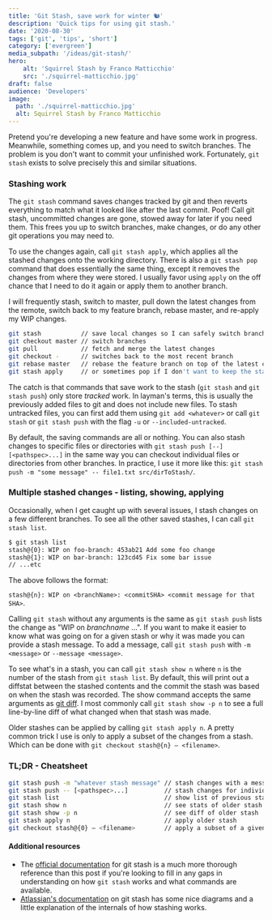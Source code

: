 ```yaml
---
title: 'Git Stash, save work for winter 🐿'
description: 'Quick tips for using git stash.'
date: '2020-08-30'
tags: ['git', 'tips', 'short']
category: ['evergreen']
media_subpath: '/ideas/git-stash/'
hero:
    alt: 'Squirrel Stash by Franco Matticchio'
    src: './squirrel-matticchio.jpg'
draft: false
audience: 'Developers'
image:
  path: './squirrel-matticchio.jpg'
  alt: Squirrel Stash by Franco Matticchio
---
```


Pretend you're developing a new feature and have some work in progress. Meanwhile, something comes up, and you need to switch branches. The problem is you don't want to commit your unfinished work. Fortunately, `git stash` exists to solve precisely this and similar situations.

### Stashing work

The `git stash` command saves changes tracked by git and then reverts everything to match what it looked like after the last commit. Poof! Call git stash, uncommitted changes are gone, stowed away for later if you need them. This frees you up to switch branches, make changes, or do any other git operations you may need to.

To use the changes again, call `git stash apply`, which applies all the stashed changes onto the working directory. There is also a `git stash pop` command that does essentially the same thing, except it removes the changes from where they were stored. I usually favor using `apply` on the off chance that I need to do it again or apply them to another branch.

I will frequently stash, switch to master, pull down the latest changes from the remote, switch back to my feature branch, rebase master, and re-apply my WIP changes.

```bash
git stash           // save local changes so I can safely switch branches
git checkout master // switch branches
git pull            // fetch and merge the latest changes
git checkout -      // switches back to the most recent branch
git rebase master   // rebase the feature branch on top of the latest changes to master
git stash apply     // or sometimes pop if I don't want to keep the stashed changes
```

The catch is that commands that save work to the stash (`git stash` and `git stash push`) only store _tracked_ work. In layman's terms, this is usually the previously added files to git and does not include new files. To stash untracked files, you can first add them using `git add <whatever>` or call `git stash` or `git stash push` with the flag `-u` or `--included-untracked`.

By default, the saving commands are all or nothing. You can also stash changes to specific files or directories with `git stash push [--] [<pathspec>...]` in the same way you can checkout individual files or directories from other branches. In practice, I use it more like this: `git stash push -m "some message" -- file1.txt src/dirToStash/`.

### Multiple stashed changes - listing, showing, applying

Occasionally, when I get caught up with several issues, I stash changes on a few different branches. To see all the other saved stashes, I can call `git stash list`.

```bash
$ git stash list
stash@{0}: WIP on foo-branch: 453ab21 Add some foo change
stash@{1}: WIP on bar-branch: 123cd45 Fix some bar issue
// ...etc
```

The above follows the format:

`stash@{n}: WIP on <branchName>: <commitSHA> <commit message for that SHA>`.

Calling `git stash` without any arguments is the same as `git stash push` lists the change as "WIP on _branchname_ ...". If you want to make it easier to know what was going on for a given stash or why it was made you can provide a stash message. To add a message, call `git stash push` with `-m <message>` or `--message <message>`.

To see what's in a stash, you can call `git stash show n` where `n` is the number of the stash from `git stash list`. By default, this will print out a diffstat between the stashed contents and the commit the stash was based on when the stash was recorded. The show command accepts the same arguments as [git diff](https://git-scm.com/docs/git-diff). I most commonly call `git stash show -p n` to see a full line-by-line diff of what changed when that stash was made.

Older stashes can be applied by calling `git stash apply n`. A pretty common trick I use is only to apply a subset of the changes from a stash. Which can be done with `git checkout stash@{n} — <filename>`.

### TL;DR - Cheatsheet

```bash
git stash push -m "whatever stash message" // stash changes with a message
git stash push -- [<pathspec>...]          // stash changes for individual files or directories
git stash list                             // show list of previous stashes
git stash show n                           // see stats of older stash
git stash show -p n                        // see diff of older stash
git stash apply n                          // apply older stash
git checkout stash@{0} — <filename>        // apply a subset of a given stash
```

#### Additional resources

- The [official documentation](https://git-scm.com/docs/git-stash) for git stash is a much more thorough reference than this post if you're looking to fill in any gaps in understanding on how `git stash` works and what commands are available.
- [Atlassian's documentation](https://www.atlassian.com/git/tutorials/saving-changes/git-stash) on git stash has some nice diagrams and a little explanation of the internals of how stashing works.
